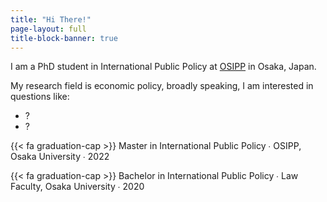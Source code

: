 ```yaml
---
title: "Hi There!"
page-layout: full
title-block-banner: true
---
```


I am a PhD student in International Public Policy at [OSIPP](https://www.osipp.osaka-u.ac.jp/ja/) in Osaka, Japan.

My research field is economic policy, broadly speaking, I am interested in questions like:

- ?
- ?

{{< fa graduation-cap >}} Master in International Public Policy  &#8729; OSIPP, Osaka University  &#8729;  2022

{{< fa graduation-cap >}} Bachelor in International Public Policy  &#8729; Law Faculty, Osaka University &#8729;  2020